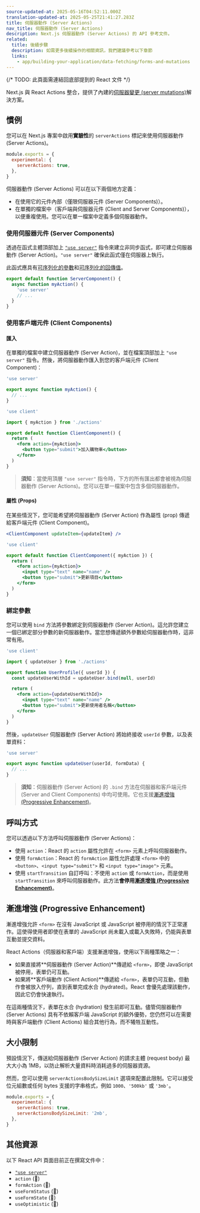 ```yaml
---
source-updated-at: 2025-05-16T04:52:11.000Z
translation-updated-at: 2025-05-25T21:41:27.283Z
title: 伺服器動作 (Server Actions)
nav_title: 伺服器動作 (Server Actions)
description: Next.js 伺服器動作 (Server Actions) 的 API 參考文件。
related:
  title: 後續步驟
  description: 如需更多後續操作的相關資訊，我們建議參考以下章節
  links:
    - app/building-your-application/data-fetching/forms-and-mutations
---
```


{/* TODO: 此頁面需連結回底部提到的 React 文件 */}

Next.js 與 React Actions 整合，提供了內建的[伺服器變更 (server mutations)](/docs/app/building-your-application/data-fetching/forms-and-mutations)解決方案。

## 慣例

您可以在 Next.js 專案中啟用**實驗性**的 `serverActions` 標記來使用伺服器動作 (Server Actions)。

```js filename="next.config.js"
module.exports = {
  experimental: {
    serverActions: true,
  },
}
```

伺服器動作 (Server Actions) 可以在以下兩個地方定義：

- 在使用它的元件內部（僅限伺服器元件 (Server Components)）。
- 在單獨的檔案中（客戶端與伺服器元件 (Client and Server Components)），以便重複使用。您可以在單一檔案中定義多個伺服器動作。

### 使用伺服器元件 (Server Components)

透過在函式主體頂部加上 [`"use server"`](https://react.dev/reference/react/use-server) 指令來建立非同步函式，即可建立伺服器動作 (Server Action)。`"use server"` 確保此函式僅在伺服器上執行。

此函式應具有[可序列化的參數](https://developer.mozilla.org/docs/Glossary/Serialization)和[可序列化的回傳值](https://developer.mozilla.org/docs/Glossary/Serialization)。

```jsx filename="app/page.js" highlight={2}
export default function ServerComponent() {
  async function myAction() {
    'use server'
    // ...
  }
}
```

### 使用客戶端元件 (Client Components)

#### 匯入

在單獨的檔案中建立伺服器動作 (Server Action)，並在檔案頂部加上 `"use server"` 指令。然後，將伺服器動作匯入到您的客戶端元件 (Client Component)：

```js filename="app/actions.js" highlight={1}
'use server'

export async function myAction() {
  // ...
}
```

```jsx filename="app/client-component.jsx" highlight={1}
'use client'

import { myAction } from './actions'

export default function ClientComponent() {
  return (
    <form action={myAction}>
      <button type="submit">加入購物車</button>
    </form>
  )
}
```

> **須知**：當使用頂層 `"use server"` 指令時，下方的所有匯出都會被視為伺服器動作 (Server Actions)。您可以在單一檔案中包含多個伺服器動作。

#### 屬性 (Props)

在某些情況下，您可能希望將伺服器動作 (Server Action) 作為屬性 (prop) 傳遞給客戶端元件 (Client Component)。

```jsx
<ClientComponent updateItem={updateItem} />
```

```jsx filename="app/client-component.jsx"
'use client'

export default function ClientComponent({ myAction }) {
  return (
    <form action={myAction}>
      <input type="text" name="name" />
      <button type="submit">更新項目</button>
    </form>
  )
}
```

### 綁定參數

您可以使用 `bind` 方法將參數綁定到伺服器動作 (Server Action)。這允許您建立一個已綁定部分參數的新伺服器動作。當您想傳遞額外參數給伺服器動作時，這非常有用。

```jsx filename="app/client-component.jsx" highlight={6}
'use client'

import { updateUser } from './actions'

export function UserProfile({ userId }) {
  const updateUserWithId = updateUser.bind(null, userId)

  return (
    <form action={updateUserWithId}>
      <input type="text" name="name" />
      <button type="submit">更新使用者名稱</button>
    </form>
  )
}
```

然後，`updateUser` 伺服器動作 (Server Action) 將始終接收 `userId` 參數，以及表單資料：

```js filename="app/actions.js"
'use server'

export async function updateUser(userId, formData) {
  // ...
}
```

> **須知**：伺服器動作 (Server Action) 的 `.bind` 方法在伺服器和客戶端元件 (Server and Client Components) 中均可使用。它也支援[漸進增強 (Progressive Enhancement)](#progressive-enhancement)。

## 呼叫方式

您可以透過以下方法呼叫伺服器動作 (Server Actions)：

- 使用 `action`：React 的 `action` 屬性允許在 `<form>` 元素上呼叫伺服器動作。
- 使用 `formAction`：React 的 `formAction` 屬性允許處理 `<form>` 中的 `<button>`、`<input type="submit">` 和 `<input type="image">` 元素。
- 使用 `startTransition` 自訂呼叫：不使用 `action` 或 `formAction`，而是使用 `startTransition` 來呼叫伺服器動作。此方法**會停用[漸進增強 (Progressive Enhancement)](#progressive-enhancement)**。

## 漸進增強 (Progressive Enhancement)

漸進增強允許 `<form>` 在沒有 JavaScript 或 JavaScript 被停用的情況下正常運作。這使得使用者即使在表單的 JavaScript 尚未載入或載入失敗時，仍能與表單互動並提交資料。

React Actions（伺服器和客戶端）支援漸進增強，使用以下兩種策略之一：

- 如果直接將**伺服器動作 (Server Action)**傳遞給 `<form>`，即使 JavaScript 被停用，表單仍可互動。
- 如果將**客戶端動作 (Client Action)**傳遞給 `<form>`，表單仍可互動，但動作會被放入佇列，直到表單完成水合 (hydrated)。React 會優先處理該動作，因此它仍會快速執行。

在這兩種情況下，表單在水合 (hydration) 發生前即可互動。儘管伺服器動作 (Server Actions) 具有不依賴客戶端 JavaScript 的額外優勢，您仍然可以在需要時與客戶端動作 (Client Actions) 組合其他行為，而不犧牲互動性。

## 大小限制

預設情況下，傳送給伺服器動作 (Server Action) 的請求主體 (request body) 最大大小為 1MB，以防止解析大量資料時消耗過多的伺服器資源。

然而，您可以使用 `serverActionsBodySizeLimit` 選項來配置此限制。它可以接受位元組數或任何 bytes 支援的字串格式，例如 `1000`、`'500kb'` 或 `'3mb'`。

```js filename="next.config.js"
module.exports = {
  experimental: {
    serverActions: true,
    serverActionsBodySizeLimit: '2mb',
  },
}
```

## 其他資源

以下 React API 頁面目前正在撰寫文件中：

- [`"use server"`](https://react.dev/reference/react/use-server)
- `action` (🚧)
- `formAction` (🚧)
- `useFormStatus` (🚧)
- `useFormState` (🚧)
- `useOptimistic` (🚧)